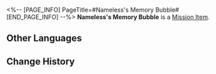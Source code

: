 <%-- [PAGE_INFO]
PageTitle=#Nameless's Memory Bubble#
[END_PAGE_INFO] --%>
{{Item Infobox
|id          = 140352
|image       = Item Nameless's Memory Bubble.png{{subst:void|<!--$UPLOAD:<<SpriteOutput/ItemFigures/140352.png>-<Item Nameless's Memory Bubble.png>-<Item Icons>>-->}}
|type        = Mission Item
|invCategory = Missions
|rarity      = 3
|effect      = 
|description = An unusual dream bubble said to contain the dreams of Akivili, a fallen Aeon.
}}
{{Description|''"I'm sorry... I truly am the worst Nameless in the world."''}}
'''Nameless's Memory Bubble''' is a [[Mission Item]].

==Other Languages==
{{Other Languages
|en   = Nameless's Memory Bubble
|zhs  = 无名客的忆泡
|zht  = 無名客的憶泡
|ja   = ナナシビトの憶泡
|ko   = 무명객의 기억 거품
|es   = Burbuja del recuerdo de un Anónimo
|fr   = Bulle mémorielle de Sans Nom
|ru   = Пузырь памяти Безымянного
|th   = ฟองความทรงจำของ "ผู้มาเยือนนิรนาม"
|vi   = Bong Bóng Ký Ức Của Khách Vô Danh
|de   = Erinnerungsblase eines Namenlosen
|id   = Gelembung Memori The Nameless
|pt   = Bolha da Memória do Inominado
}}

==Change History==
{{Change History|2.0}}